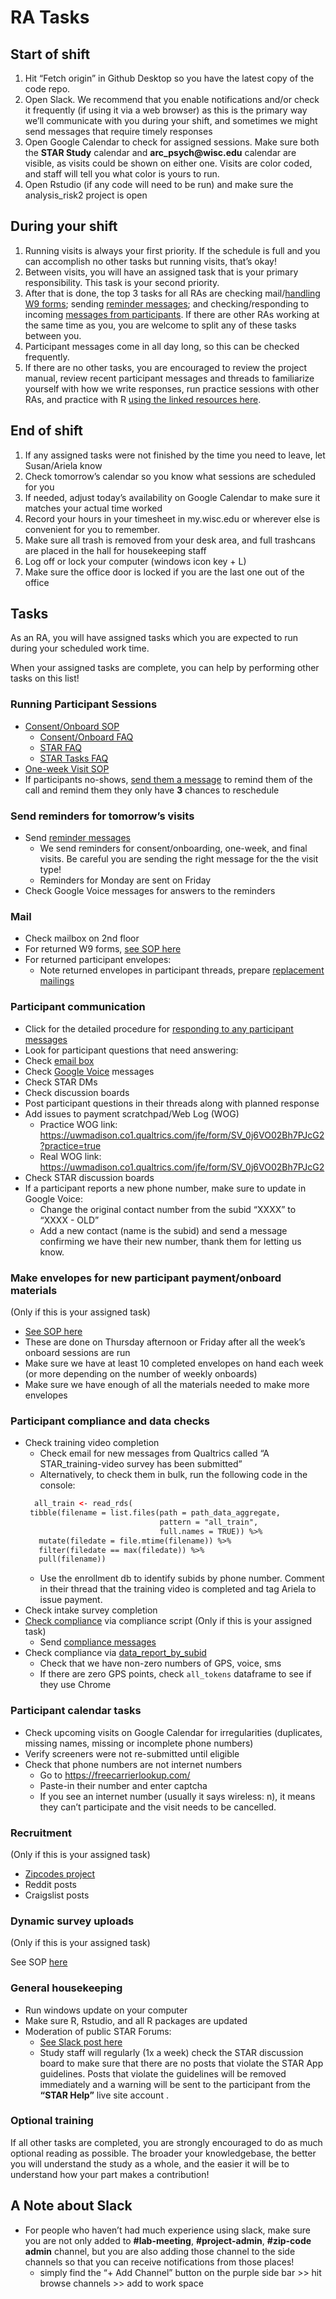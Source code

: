 # RA Tasks {#sec-ra_tasks}


## Start of shift
1. Hit "Fetch origin" in Github Desktop so you have the latest copy of the code repo.
2. Open Slack. We recommend that you enable notifications and/or check it frequently (if using it via a web browser) as this is the primary way we'll communicate with you during your shift, and sometimes we might send messages that require timely responses
3. Open Google Calendar to check for assigned sessions. Make sure both the **STAR Study** calendar and **arc_psych\@wisc.edu** calendar are visible, as visits could be shown on either one. Visits are color coded, and staff will tell you what color is yours to run.
4. Open Rstudio (if any code will need to be run) and make sure the analysis_risk2 project is open

## During your shift
1. Running visits is always your first priority. If the schedule is full and you can accomplish no other tasks but running visits, that's okay!
2. Between visits, you will have an assigned task that is your primary responsibility. This task is your second priority.
3. After that is done, the top 3 tasks for all RAs are checking mail/[handling W9 forms](payment_w9_entry.qmd); sending [reminder messages](reminder_messages.qmd); and checking/responding to incoming [messages from participants](check_participant_messages.qmd). If there are other RAs working at the same time as you, you are welcome to split any of these tasks between you. 
3. Participant messages come in all day long, so this can be checked frequently.
4. If there are no other tasks, you are encouraged to review the project manual, review recent participant messages and threads to familiarize yourself with how we write responses, run practice sessions with other RAs, and practice with R [using the linked resources here](r_tips.qmd).


## End of shift
1. If any assigned tasks were not finished by the time you need to leave, let Susan/Ariela know
2. Check tomorrow's calendar so you know what sessions are scheduled for you
3. If needed, adjust today's availability on Google Calendar to make sure it matches your actual time worked
4. Record your hours in your timesheet in my.wisc.edu or wherever else is convenient for you to remember.
5. Make sure all trash is removed from your desk area, and full trashcans are placed in the hall for housekeeping staff
6. Log off or lock your computer (windows icon key + L) 
7. Make sure the office door is locked if you are the last one out of the office

## Tasks

As an RA, you will have assigned tasks which you are expected to run during your scheduled work time. 

When your assigned tasks are complete, you can help by performing other tasks on this list!

### Running Participant Sessions
* [Consent/Onboard SOP](consent_onboarding_script.qmd){target="_blank"}
  * [Consent/Onboard FAQ](faq_consent_onboarding.qmd){target="_blank"}
  * [STAR FAQ](faq_arc_star_website.qmd){target="_blank"}
  * [STAR Tasks FAQ](faq_tasks.qmd){target="_blank"}
* [One-week Visit SOP](one_week_check_in.qmd){target="_blank"}
* If participants no-shows, [send them a message](no_show_texts.qmd){target="_blank"} to remind them of the call and remind them they only have **3** chances to reschedule 


### Send reminders for tomorrow's visits
* Send [reminder messages](reminder_messages.qmd){target="_blank"} 
  * We send reminders for consent/onboarding, one-week, and final visits. Be careful you are sending the right message for the the visit type!
  * Reminders for Monday are sent on Friday
* Check Google Voice messages for answers to the reminders


### Mail
* Check mailbox on 2nd floor 
* For returned W9 forms, [see SOP here](payment_w9_entry.qmd){target="_blank"}
* For returned participant envelopes: 
  * Note returned envelopes in participant threads, prepare [replacement mailings](focus_blue_mailer_setup.qmd#sec-lost-card){target="_blank"}


### Participant communication
* Click for the detailed procedure for [responding to any participant messages](check_participant_messages.qmd){target="_blank"}
* Look for participant questions that need answering:
 * Check [email box](study_email.qmd){target="_blank"}
 * Check [Google Voice](google_voice.qmd){target="_blank"} messages
 * Check STAR DMs
 * Check discussion boards
* Post participant questions in their threads along with planned response
* Add issues to payment scratchpad/Web Log (WOG)
  * Practice WOG link: <https://uwmadison.co1.qualtrics.com/jfe/form/SV_0j6VO02Bh7PJcG2?practice=true>{target="_blank"} 
  * Real WOG link: <https://uwmadison.co1.qualtrics.com/jfe/form/SV_0j6VO02Bh7PJcG2>{target="_blank"}
 * Check STAR discussion boards
* If a participant reports a new phone number, make sure to update in Google Voice:
  * Change the original contact number from the subid "XXXX" to "XXXX - OLD" 
  * Add a new contact (name is the subid) and send a message confirming we have their new number, thank them for letting us know.

### Make envelopes for new participant payment/onboard materials
(Only if this is your assigned task)

*  [See SOP here](focus_blue_mailer_setup.qmd){target="_blank"}
*  These are done on Thursday afternoon or Friday after all the week's onboard sessions are run
*  Make sure we have at least 10 completed envelopes on hand each week (or more depending on the number of weekly onboards)
*  Make sure we have enough of all the materials needed to make more envelopes


### Participant compliance and data checks
*  Check training video completion
   *  Check email for new messages from Qualtrics called "A STAR_training-video survey has been submitted"
   *  Alternatively, to check them in bulk, run the following code in the console: 
```html  
  all_train <- read_rds(
    tibble(filename = list.files(path = path_data_aggregate,
                                 pattern = "all_train",
                                 full.names = TRUE)) %>%
      mutate(filedate = file.mtime(filename)) %>%
      filter(filedate == max(filedate)) %>%
      pull(filename))
```
   *  Use the enrollment db to identify subids by phone number. Comment in their thread that the training video is completed and tag Ariela to issue payment.   
*  Check intake survey completion
*  [Check compliance](compliance_check.qmd){target="_blank"} via compliance script (Only if this is your assigned task)
   *  Send [compliance messages](compliance_messages.qmd){target="_blank"}
*  Check compliance via [data_report_by_subid](check_data_by_subid.qmd){target="_blank"}
   *  Check that we have non-zero numbers of GPS, voice, sms
   *  If there are zero GPS points, check `all_tokens` dataframe to see if they use Chrome


### Participant calendar tasks
* Check upcoming visits on Google Calendar for irregularities (duplicates, missing names, missing or incomplete phone numbers)
* Verify screeners were not re-submitted until eligible
* Check that phone numbers are not internet numbers
  + Go to [https://freecarrierlookup.com/](https://freecarrierlookup.com/){target="_blank"}
  + Paste-in their number and enter captcha  
  + If you see an internet number (usually it says wireless: n), it means they can't participate and the visit needs to be cancelled.
  
### Recruitment
(Only if this is your assigned task)

* [Zipcodes project](https://uw-arc.slack.com/archives/C03U025043G/p1663774396574259){target="_blank"}
* Reddit posts
* Craigslist posts

### Dynamic survey uploads
(Only if this is your assigned task)

See SOP [here](dynamic_survey_uploads.qmd)

### General housekeeping
* Run windows update on your computer
* Make sure R, Rstudio, and all R packages are updated
* Moderation of public STAR Forums:
  * [See Slack post here](https://uw-arc.slack.com/archives/CKU3M2KNG/p1601925847073000?thread_ts=1601670391.057000&cid=CKU3M2KNG){target="_blank"}
  * Study staff will regularly (1x a week) check the STAR discussion board to make sure that there are no posts that violate the STAR App guidelines. Posts that violate the guidelines will be removed immediately and a warning will be sent to the participant from the **"STAR Help"** live site account .

### Optional training
If all other tasks are completed, you are strongly encouraged to do as much optional reading as possible. The broader your knowledgebase, the better you will understand the study as a whole, and the easier it will be to understand how your part makes a contribution!


## A Note about Slack
* For people who haven't had much experience using slack, make sure you are not only added to **#lab-meeting**, **#project-admin**, **#zip-code admin** channel, but you are also adding those channel to the side channels so that you can receive notifications from those places! 
  * simply find the "+ Add Channel" button on the purple side bar >> hit browse channels >> add to work space  


